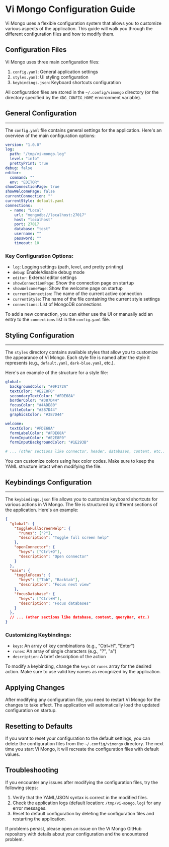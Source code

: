 # Vi Mongo Configuration Guide

Vi Mongo uses a flexible configuration system that allows you to customize various aspects of the application. This guide will walk you through the different configuration files and how to modify them.

## Configuration Files

Vi Mongo uses three main configuration files:

1. `config.yaml`: General application settings
2. `styles.yaml`: UI styling configuration
3. `keybindings.json`: Keyboard shortcuts configuration

All configuration files are stored in the `~/.config/vimongo` directory (or the directory specified by the `XDG_CONFIG_HOME` environment variable).

## General Configuration 
---

The `config.yaml` file contains general settings for the application. Here's an overview of the main configuration options:

```yaml
version: "1.0.0"
log:
  path: "/tmp/vi-mongo.log"
  level: "info"
  prettyPrint: true
debug: false
editor:
  command: ""
  env: "EDITOR"
showConnectionPage: true
showWelcomePage: false
currentConnection: ""
currentStyle: default.yaml
connections:
  - name: "Local"
    url: "mongodb://localhost:27017"
    host: "localhost"
    port: 27017
    database: "test"
    username: ""
    password: ""
    timeout: 10
```

### Key Configuration Options:

- `log`: Logging settings (path, level, and pretty printing)
- `debug`: Enable/disable debug mode
- `editor`: External editor settings
- `showConnectionPage`: Show the connection page on startup
- `showWelcomePage`: Show the welcome page on startup
- `currentConnection`: The name of the current active connection
- `currentStyle`: The name of the file containing the current style settings
- `connections`: List of MongoDB connections

To add a new connection, you can either use the UI or manually add an entry to the `connections` list in the `config.yaml` file.

## Styling Configuration
---

The `styles` directory contains available styles that allow you to customize the appearance of Vi Mongo. Each style file is named after the style it represents (e.g., `default.yaml`, `dark-blue.yaml`, etc.).

Here's an example of the structure for a style file:

```yaml
global:
  backgroundColor: "#0F172A"
  textColor: "#E2E8F0"
  secondaryTextColor: "#FDE68A"
  borderColor: "#387D44"
  focusColor: "#4ADE80"
  titleColor: "#387D44"
  graphicsColor: "#387D44"

welcome:
  textColor: "#FDE68A"
  formLabelColor: "#FDE68A"
  formInputColor: "#E2E8F0"
  formInputBackgroundColor: "#1E293B"

# ... (other sections like connector, header, databases, content, etc.)
```

You can customize colors using hex color codes. Make sure to keep the YAML structure intact when modifying the file.

## Keybindings Configuration 
---

The `keybindings.json` file allows you to customize keyboard shortcuts for various actions in Vi Mongo. The file is structured by different sections of the application. Here's an example:

```json
{
  "global": {
    "toggleFullScreenHelp": {
      "runes": ["?"],
      "description": "Toggle full screen help"
    },
    "openConnector": {
      "keys": ["Ctrl+O"],
      "description": "Open connector"
    }
  },
  "main": {
    "toggleFocus": {
      "keys": ["Tab", "Backtab"],
      "description": "Focus next view"
    },
    "focusDatabase": {
      "keys": ["Ctrl+H"],
      "description": "Focus databases"
    }
  },
  // ... (other sections like database, content, queryBar, etc.)
}
```

### Customizing Keybindings:

- `keys`: An array of key combinations (e.g., "Ctrl+H", "Enter")
- `runes`: An array of single characters (e.g., "?", "a")
- `description`: A brief description of the action

To modify a keybinding, change the `keys` or `runes` array for the desired action. Make sure to use valid key names as recognized by the application.

## Applying Changes

After modifying any configuration file, you need to restart Vi Mongo for the changes to take effect. The application will automatically load the updated configuration on startup.

## Resetting to Defaults

If you want to reset your configuration to the default settings, you can delete the configuration files from the `~/.config/vimongo` directory. The next time you start Vi Mongo, it will recreate the configuration files with default values.

## Troubleshooting

If you encounter any issues after modifying the configuration files, try the following steps:

1. Verify that the YAML/JSON syntax is correct in the modified files.
2. Check the application logs (default location: `/tmp/vi-mongo.log`) for any error messages.
3. Reset to default configuration by deleting the configuration files and restarting the application.

If problems persist, please open an issue on the Vi Mongo GitHub repository with details about your configuration and the encountered problem.
